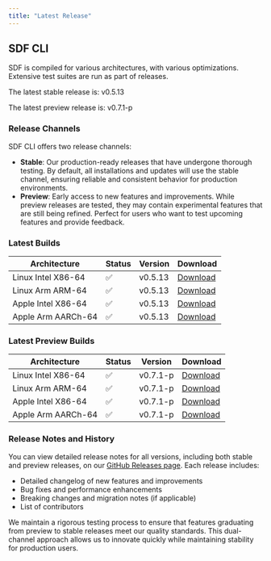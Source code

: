 ```yaml
---
title: "Latest Release" 
---
```


## SDF CLI

SDF is compiled for various architectures, with various optimizations. Extensive
test suites are run as part of releases.

The latest stable release is:
v0.5.13

The latest preview release is: 
v0.7.1-p

### Release Channels

SDF CLI offers two release channels:

- **Stable**: Our production-ready releases that have undergone thorough testing. By default, all installations and updates will use the stable channel, ensuring reliable and consistent behavior for production environments.
- **Preview**: Early access to new features and improvements. While preview releases are tested, they may contain experimental features that are still being refined. Perfect for users who want to test upcoming features and provide feedback.

### Latest Builds

| Architecture           | Status | Version | Download |
| ---------------------- | ------ | ------- | -------- |
| Linux Intel X86-64     |   ✅   | v0.5.13  | [Download](https://cdn.sdf.com/releases/download/sdf-v0.5.13-x86_64-unknown-linux-musl.tar.gz) |
| Linux Arm ARM-64       |   ✅   | v0.5.13  | [Download](https://cdn.sdf.com/releases/download/sdf-v0.5.13-arm-unknown-linux-gnueabihf.tar.gz) |
| Apple Intel X86-64     |   ✅   | v0.5.13  | [Download](https://cdn.sdf.com/releases/download/sdf-v0.5.13-x86_64-apple-darwin.tar.gz) |
| Apple Arm AARCh-64     |   ✅   | v0.5.13  | [Download](https://cdn.sdf.com/releases/download/sdf-v0.5.13-aarch64-apple-darwin.tar.gz) |


### Latest Preview Builds

| Architecture           | Status | Version | Download |
| ---------------------- | ------ | ------- | -------- |
| Linux Intel X86-64     |   ✅   | v0.7.1-p  | [Download](https://cdn.sdf.com/releases/download/sdf-v0.7.1-p-x86_64-unknown-linux-musl.tar.gz) |
| Linux Arm ARM-64       |   ✅   | v0.7.1-p  | [Download](https://cdn.sdf.com/releases/download/sdf-v0.7.1-p-arm-unknown-linux-gnueabihf.tar.gz) |
| Apple Intel X86-64     |   ✅   | v0.7.1-p  | [Download](https://cdn.sdf.com/releases/download/sdf-v0.7.1-p-x86_64-apple-darwin.tar.gz) |
| Apple Arm AARCh-64     |   ✅   | v0.7.1-p  | [Download](https://cdn.sdf.com/releases/download/sdf-v0.7.1-p-aarch64-apple-darwin.tar.gz) |


### Release Notes and History

You can view detailed release notes for all versions, including both stable and preview releases, on our [GitHub Releases page](https://github.com/sdf-labs/sdf-cli/releases). Each release includes:

- Detailed changelog of new features and improvements
- Bug fixes and performance enhancements
- Breaking changes and migration notes (if applicable)
- List of contributors

We maintain a rigorous testing process to ensure that features graduating from preview to stable releases meet our quality standards. This dual-channel approach allows us to innovate quickly while maintaining stability for production users.
